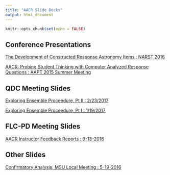 ```yaml
---
title: "AACR Slide Decks"
output: html_document
---
```


```r
knitr::opts_chunk$set(echo = FALSE)
```

## Conference Presentations

[The Development of Constructed Response Astronomy Items : NARST 2016](http://matthewmsteele.github.io/NARST2016/)

[AACR: Probing Student Thinking with Computer Analyzed Response Questions : AAPT 2015 Summer Meeting](AAPT2015/AACRatAAPT.html)

## QDC Meeting Slides

[Exploring Ensemble Proceedure, Pt II : 2/23/2017](ensembleII/ensembleWithCVMetric.html)

[Exploring Ensemble Proceedure, Pt I : 1/19/2017](ensembleI/ensembleProcedure.html)


## FLC-PD Meeting Slides

[AACR Instructor Feedback Reports : 9-13-2016](webAppReports/webAppReports.html)

## Other Slides

[Confirmatory Analysis; MSU Local Meeting : 5-19-2016](Confirmatory/Confirmatory.html)